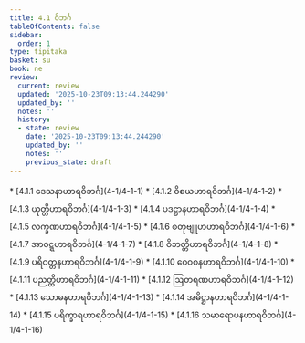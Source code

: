 ```yaml
---
title: 4.1 ဝိဘင်္ဂ
tableOfContents: false
sidebar:
  order: 1
type: tipitaka
basket: su
book: ne
review:
  current: review
  updated: '2025-10-23T09:13:44.244290'
  updated_by: ''
  notes: ''
  history:
  - state: review
    date: '2025-10-23T09:13:44.244290'
    updated_by: ''
    notes: ''
    previous_state: draft
---
```



<ReviewStatus review={frontmatter.review} showDetails={true} />

<HypothesisAnnotation frontmatter={frontmatter} />

<DynamicBreadcrumb />



<TableOfContents book="ne" section="4.1">
* [4.1.1 ဒေသနာဟာရဝိဘင်္ဂ](4-1/4-1-1)
* [4.1.2 ဝိစယဟာရဝိဘင်္ဂ](4-1/4-1-2)
* [4.1.3 ယုတ္တိဟာရဝိဘင်္ဂ](4-1/4-1-3)
* [4.1.4 ပဒဋ္ဌာနဟာရဝိဘင်္ဂ](4-1/4-1-4)
* [4.1.5 လက္ခဏဟာရဝိဘင်္ဂ](4-1/4-1-5)
* [4.1.6 စတုဗျူဟဟာရဝိဘင်္ဂ](4-1/4-1-6)
* [4.1.7 အာဝဋ္ဋဟာရဝိဘင်္ဂ](4-1/4-1-7)
* [4.1.8 ဝိဘတ္တိဟာရဝိဘင်္ဂ](4-1/4-1-8)
* [4.1.9 ပရိဝတ္တနဟာရဝိဘင်္ဂ](4-1/4-1-9)
* [4.1.10 ဝေဝစနဟာရဝိဘင်္ဂ](4-1/4-1-10)
* [4.1.11 ပညတ္တိဟာရဝိဘင်္ဂ](4-1/4-1-11)
* [4.1.12 ဩတရဏဟာရဝိဘင်္ဂ](4-1/4-1-12)
* [4.1.13 သောဓနဟာရဝိဘင်္ဂ](4-1/4-1-13)
* [4.1.14 အဓိဋ္ဌာနဟာရဝိဘင်္ဂ](4-1/4-1-14)
* [4.1.15 ပရိက္ခာရဟာရဝိဘင်္ဂ](4-1/4-1-15)
* [4.1.16 သမာရောပနဟာရဝိဘင်္ဂ](4-1/4-1-16)
</TableOfContents>